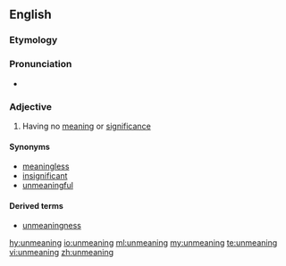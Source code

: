 ==English==

===Etymology===

{{prefix|un|meaning|lang=en}}

===Pronunciation===
*{{IPA|ʌnˈmiːnɪŋ|lang=en}}

===Adjective===
{{en-adj}}

# {{context|dated|lang=en}} Having no [[meaning]] or [[significance]]

====Synonyms====
*[[meaningless]]
*[[insignificant]]
*[[unmeaningful]]

====Derived terms====
*[[unmeaningness]]

[[hy:unmeaning]]
[[io:unmeaning]]
[[ml:unmeaning]]
[[my:unmeaning]]
[[te:unmeaning]]
[[vi:unmeaning]]
[[zh:unmeaning]]